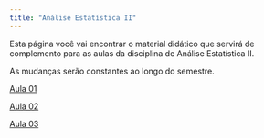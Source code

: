 ```yaml
---
title: "Análise Estatística II"
---
```


Esta página você vai encontrar o material didático que servirá de complemento para as aulas da disciplina de Análise Estatística II.

As mudanças serão constantes ao longo do semestre.

[Aula 01](/semanas/aula01.html)

[Aula 02](/semanas/aula02.html)

[Aula 03](/semanas/aula03.html)
